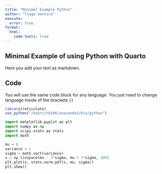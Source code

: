 ```yaml
---
title: "Minimal Example Python"
author: "Tiago Ventura"
execute: 
  error: true
format:
  html:
    code-tools: true
---
```


## Minimal Example of using Python with Quarto

Here you add your text as markdown.

## Code

You will use the same code block for any language. You just need to change language inside of the brackets `{}`

```r
library(reticulate)
use_python("/Users/tb186/anaconda3/bin/python")
```

```python

import matplotlib.pyplot as plt
import numpy as np
import scipy.stats as stats
import math

mu = 0
variance = 1
sigma = math.sqrt(variance)
x = np.linspace(mu - 3*sigma, mu + 3*sigma, 100)
plt.plot(x, stats.norm.pdf(x, mu, sigma))
plt.show()
```
